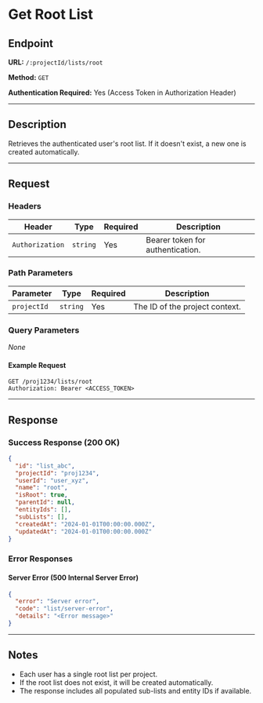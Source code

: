 # Get Root List

## Endpoint

**URL:** `/:projectId/lists/root`

**Method:** `GET`

**Authentication Required:** Yes (Access Token in Authorization Header)

---

## Description

Retrieves the authenticated user's root list. If it doesn't exist, a new one is created automatically.

---

## Request

### Headers

| Header          | Type     | Required | Description                      |
| --------------- | -------- | -------- | -------------------------------- |
| `Authorization` | `string` | Yes      | Bearer token for authentication. |

### Path Parameters

| Parameter   | Type     | Required | Description                    |
| ----------- | -------- | -------- | ------------------------------ |
| `projectId` | `string` | Yes      | The ID of the project context. |

### Query Parameters

*None*

#### Example Request

```http
GET /proj1234/lists/root
Authorization: Bearer <ACCESS_TOKEN>
```

---

## Response

### Success Response (200 OK)

```json
{
  "id": "list_abc",
  "projectId": "proj1234",
  "userId": "user_xyz",
  "name": "root",
  "isRoot": true,
  "parentId": null,
  "entityIds": [],
  "subLists": [],
  "createdAt": "2024-01-01T00:00:00.000Z",
  "updatedAt": "2024-01-01T00:00:00.000Z"
}
```

### Error Responses

#### Server Error (500 Internal Server Error)

```json
{
  "error": "Server error",
  "code": "list/server-error",
  "details": "<Error message>"
}
```

---

## Notes

* Each user has a single root list per project.
* If the root list does not exist, it will be created automatically.
* The response includes all populated sub-lists and entity IDs if available.
